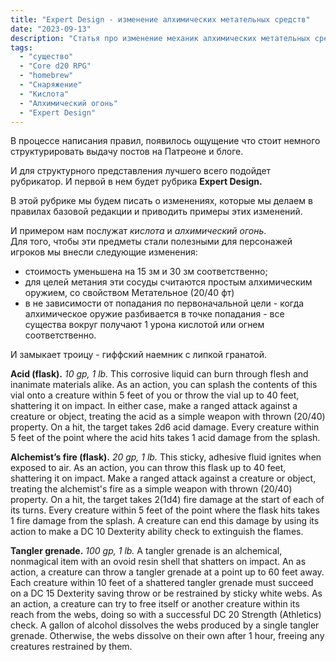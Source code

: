 ```yaml
---
title: "Expert Design - изменение алхимических метательных средств"
date: "2023-09-13"
description: "Статья про изменение механик алхимических метательных средств и рубрику Expert Design "
tags:
  - "существо"
  - "Core d20 RPG"
  - "homebrew"
  - "Снаряжение"
  - "Кислота"
  - "Алхимический огонь"
  - "Expert Design"
---
```


В процессе написания правил, появилось ощущение что стоит немного структурировать выдачу постов на Патреоне и блоге.

И для структурного представления лучшего всего подойдет рубрикатор. И первой в нем будет рубрика **Expert Design.**

В этой рубрике мы будем писать о изменениях, которые мы делаем в правилах базовой редакции и приводить примеры этих изменений.

И примером нам послужат _кислота_ и _алхимический огонь_.  
Для того, чтобы эти предметы стали полезными для персонажей игроков мы внесли следующие изменения:

- стоимость уменьшена на 15 зм и 30 зм соответственно;
- для целей метания эти сосуды считаются простым алхимическим оружием, со свойством Метательное (20/40 фт)
- в не зависимости от попадания по первоначальной цели - когда алхимическое оружие разбивается в точке попадания - все существа вокруг получают 1 урона кислотой или огнем соответственно.

И замыкает троицу - гиффский наемник с липкой гранатой.

**Acid (flask).** _10 gp, 1 lb._ This corrosive liquid can burn through flesh and inanimate materials alike. As an action, you can splash the contents of this vial onto a creature within 5 feet of you or throw the vial up to 40 feet, shattering it on impact. In either case, make a ranged attack against a creature or object, treating the acid as a simple weapon with thrown (20/40) property. On a hit, the target takes 2d6 acid damage. Every creature within 5 feet of the point where the acid hits takes 1 acid damage from the splash.

**Alchemist’s fire (flask).** _20 gp, 1 lb._ This sticky, adhesive fluid ignites when exposed to air. As an action, you can throw this flask up to 40 feet, shattering it on impact. Make a ranged attack against a creature or object, treating the alchemist's fire as a simple weapon with thrown (20/40) property. On a hit, the target takes 2(1d4) fire damage at the start of each of its turns. Every creature within 5 feet of the point where the flask hits takes 1 fire damage from the splash. A creature can end this damage by using its action to make a DC 10 Dexterity ability check to extinguish the flames.

**Tangler grenade.** _100 gp, 1 lb._ A tangler grenade is an alchemical, nonmagical item with an ovoid resin shell that shatters on impact. An as action, a creature can throw a tangler grenade at a point up to 60 feet away. Each creature within 10 feet of a shattered tangler grenade must succeed on a DC 15 Dexterity saving throw or be restrained by sticky white webs. As an action, a creature can try to free itself or another creature within its reach from the webs, doing so with a successful DC 20 Strength (Athletics) check. A gallon of alcohol dissolves the webs produced by a single tangler grenade. Otherwise, the webs dissolve on their own after 1 hour, freeing any creatures restrained by them.
